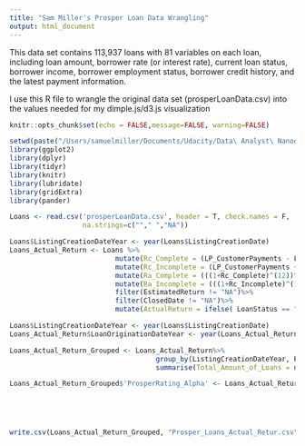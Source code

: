 ```yaml
---
title: "Sam Miller's Prosper Loan Data Wrangling"
output: html_document
---
```

This data set contains 113,937 loans with 81 variables on each loan, including 
loan amount, borrower rate (or interest rate), current loan status, 
borrower income, borrower employment status, borrower credit history, 
and the latest payment information.

I use this R file to wrangle the original data set (prosperLoanData.csv) into the values needed for my dimple.js/d3.js visualization


```r
knitr::opts_chunk$set(echo = FALSE,message=FALSE, warning=FALSE)
```

```r
setwd(paste("/Users/samuelmiller/Documents/Udacity/Data\ Analyst\ Nanodegree/Data\ Visualization\ with\ D3/Final\ Project", sep=""))
library(ggplot2)
library(dplyr)
library(tidyr)
library(knitr)
library(lubridate)
library(gridExtra)
library(pander)
```

```r
Loans <- read.csv('prosperLoanData.csv', header = T, check.names = F, 
                  na.strings=c(""," ","NA"))
```

```r
Loans$ListingCreationDateYear <- year(Loans$ListingCreationDate)
Loans_Actual_Return <- Loans %>%
                          mutate(Rc_Complete = (LP_CustomerPayments - LoanOriginalAmount - LP_ServiceFees)/LoanOriginalAmount)%>%
                          mutate(Rc_Incomplete = (LP_CustomerPayments + LP_NonPrincipalRecoverypayments - LP_ServiceFees - LP_CollectionFees - LoanOriginalAmount - LP_NetPrincipalLoss)/LoanOriginalAmount)%>%
                          mutate(Ra_Complete = (((1+Rc_Complete)^(12))^(1/LoanMonthsSinceOrigination))-1)%>%
                          mutate(Ra_Incomplete = (((1+Rc_Incomplete)^(12))^(1/LoanMonthsSinceOrigination))-1)%>%
                          filter(EstimatedReturn != "NA")%>%
                          filter(ClosedDate != "NA")%>%
                          mutate(ActualReturn = ifelse( LoanStatus == "Chargedoff" | LoanStatus == "Defaulted", Ra_Incomplete, ifelse( LoanStatus == "Completed", Ra_Complete, NA)))

Loans$ListingCreationDateYear <- year(Loans$ListingCreationDate)
Loans_Actual_Return$LoanOriginationDateYear <- year(Loans_Actual_Return$LoanOriginationDate)

Loans_Actual_Return_Grouped <- Loans_Actual_Return%>%
                                    group_by(ListingCreationDateYear, ProsperRating.Alpha)%>%
                                    summarise(Total_Amount_of_Loans = n(), Median_Estimated_Return = median(EstimatedReturn), Median_Actual_Return = median(ActualReturn))

Loans_Actual_Return_Grouped$'ProsperRating_Alpha' <- Loans_Actual_Return_Grouped$ProsperRating.Alpha



                                

write.csv(Loans_Actual_Return_Grouped, "Prosper_Loans_Actual_Retur.csv")
```